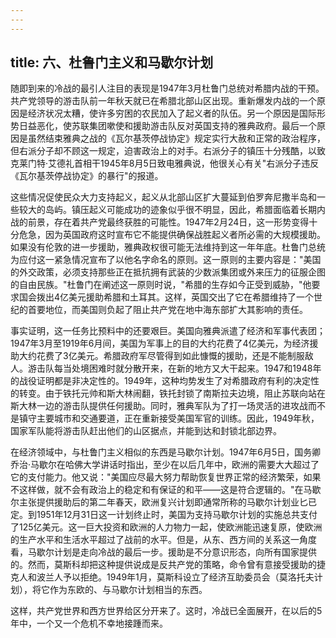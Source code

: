 ```yaml
---
---
---
```

title: 六、杜鲁门主义和马歇尔计划
---



随即到来的冷战的最引人注目的表现是1947年3月杜鲁门总统对希腊内战的干预。共产党领导的游击队前一年秋天就已在希腊北部山区出现。重新爆发内战的一个原因是经济状况太糟，使许多穷困的农民加入了起义者的队伍。另一个原因是国际形势日益恶化，使苏联集团嗽使和援助游击队反对英国支持的雅典政府。最后一个原因是虽然结束雅典之战的《瓦尔基茨停战协定》规定实行大赦和正常的政治程序，但右派分子却不顾这一规定，迫害政治上的对手。右派分子的镇压十分残酷，以致克莱门特·艾德礼首相干1945年8月5日致电雅典说，他很关心有关"右派分子违反《瓦尔基茨停战协定》的暴行"的报道。

这些情况促使民众大力支持起义，起义从北部山区扩大蔓延到伯罗奔尼撒半岛和一些较大的岛屿。镇压起义可能成功的迹象似乎很不明显，因此，希腊面临着长期内战的前景，存在着共产党最终获胜的可能性。1947年2月24日，这一形势变得十分危急，因为英国政府这时宣布它不能提供确保战胜起义者所必需的大规模援助。如果没有伦敦的进一步援助，雅典政权很可能无法维持到这一年年底。杜鲁门总统为应付这一紧急情况宣布了以他名字命名的原则。这一原则的主要内容是："美国的外交政策，必须支持那些正在抵抗拥有武装的少数派集团或外来压力的征服企图的自由民族。"杜鲁门在阐述这一原则时说，"希腊的生存如今正受到威胁，"他要求国会拨出4亿美元援助希腊和土耳其。这样，英国交出了它在希腊维持了一个世纪的首要地位，而美国则负起了阻止共产党在地中海东部扩大其影响的责任。

事实证明，这一任务比预料中的还要艰巨。美国向雅典派遣了经济和军事代表团；1947年3月至1919年6月间，美国为军事上的目的大约花费了4亿美元，为经济援助大约花费了3亿美元。希腊政府军尽管得到如此慷慨的援助，还是不能制服敌人。游击队每当处境困难时就分散开来，在新的地方又大干起来。1947和1948年的战役证明都是非决定性的。1949年，这种均势发生了对希腊政府有利的决定性的转变。由于铁托元帅和斯大林闹翻，铁托封锁了南斯拉夫边境，阻止苏联向站在斯大林一边的游击队提供任何援助。同时，雅典军队为了打一场灵活的进攻战而不是镇守主要城市和交通要道，正在重新接受美国军官的训练。因此，1949年秋，国家军队能将游击队赶出他们的山区据点，并能到达和封锁北部边界。

在经济领域中，与杜鲁门主义相似的东西是马歇尔计划。1947年6月5日，国务卿乔治·马歇尔在哈佛大学讲话时指出，至少在以后几年中，欧洲的需要大大超过了它的支付能力。他又说："美国应尽最大努力帮助恢复世界正常的经济繁荣，如果不这样做，就不会有政治上的稳定和有保证的和平——这是符合逻辑的。"在马歇尔主张提供援助后的第二年春天，欧洲复兴计划即通常所称的马歇尔计划业匕已定。到1951年12月31日这一计划终止时，美国为支持马歇尔计划的实施总共支付了125亿美元。这一巨大投资和欧洲的人力物力一起，使欧洲能迅速复原，使欧洲的生产水平和生活水平超过了战前的水平。但是，从东、西方间的关系这一角度看，马歇尔计划是走向冷战的最后一步。援助是不分意识形态，向所有国家提供的。然而，莫斯科却把这种提供说成是反共产党的策略，命令曾有意接受援助的捷克人和波兰人予以拒绝。1949年1月，莫斯科设立了经济互助委员会（莫洛托夫计划），将它作为东欧的、与马歇尔计划相当的东西。

这样，共产党世界和西方世界给区分开来了。这时，冷战已全面展开，在以后的5年中，一个又一个危机不幸地接踵而来。